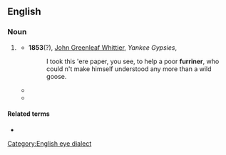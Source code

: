 ==English==

===Noun===
{{en-noun}}

# {{lb|en|Now|_|chiefly|_|pejorative}} {{form of|dialectal [[variant]]|foreigner|lang=en}}
#* '''1853'''(?), [[w:John Greenleaf Whittier|John Greenleaf Whittier]], ''Yankee Gypsies'',
#*: I took this 'ere paper, you see, to help a poor '''furriner''', who could n't make himself understood any more than a wild goose.
#* {{quote-text|year=1885|author={{w|Bret Harte}}|title=By Shore and Sedge|passage=Thar ain't no place whar you haven't as much right to go ez any other man; thar ain't any man, '''furriner''' or Amerykan, young or old, dyed or undyed, ez hev got any better rights.}}
#* {{quote-text|year=1905|author=[[w:Emma Orczy|Baroness Emmuska Orczy]]|title=The Scarlet Pimpernel|passage=Just fancy ME bein' talked over by any God-forsaken '''furriner'''!}}

====Related terms====
* {{l|en|furrin}}

[[Category:English eye dialect]]